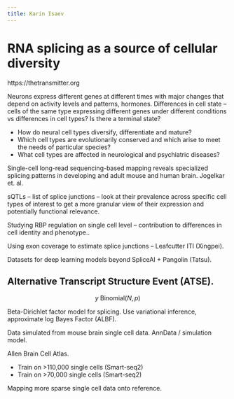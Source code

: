 ```yaml
---
title: Karin Isaev
---
```


# RNA splicing as a source of cellular diversity

https://thetransmitter.org

Neurons express different genes at different times with
major changes that depend on activity levels and patterns, hormones.
Differences in cell state -- cells of the same type 
expressing different genes under different conditions
vs differences in cell types?
Is there a terminal state?

- How do neural cell types diversify, differentiate and mature?
- Which cell types are evolutionarily conserved and which arise to meet the needs of particular species?
- What cell types are affected in neurological and psychiatric diseases?

Single-cell long-read sequencing-based mapping
reveals specialized splicing patterns 
in developing and adult mouse and human brain. Jogelkar et. al.

sQTLs -- list of splice junctions -- look at their prevalence 
across specific cell types of interest to get a more granular view 
of their expression and potentially functional relevance.

Studying RBP regulation on single cell level -- contribution to 
differences in cell identity and phenotype..

Using exon coverage to estimate splice junctions -- Leafcutter ITI (Xingpei).

Datasets for deep learning models beyond SpliceAI + Pangolin (Tatsu).

## Alternative Transcript Structure Event (ATSE).

$$
y ~ \mathrm{Binomial} (N, p)
$$

Beta-Dirichlet factor model for splicing.
Use variational inference, approximate log Bayes Factor (ALBF).

Data simulated from mouse brain single cell data. 
AnnData / simulation model.

Allen Brain Cell Atlas. 

- Train on >110,000 single cells (Smart-seq2)
- Train on >70,000 single cells (Smart-seq2)

Mapping more sparse single cell data onto reference.
